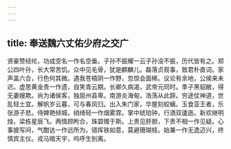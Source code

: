 ```yaml
---
---
---
```

title: 奉送魏六丈佑少府之交广
---




贤豪赞经纶，功成空名一作名空垂。子孙不振耀一云子孙没不振，历代皆有之。郑公四叶孙，长大常苦饥。众中见毛骨，犹是麒麟儿。磊落贞观事，致君朴直词。家声盖六合，行色何其微。遇我苍梧阴一作野，忽惊会面稀。议论有余地，公侯来未迟。虚思黄金贵一作遗，自笑青云期。长卿久病渴，武帝元同时。季子黑貂敝，得无妻嫂欺。尚为诸侯客，独屈州县卑。南游炎海甸，浩荡从此辞。穷途仗神道，世乱轻土宜。解帆岁云暮，可与春风归。出入朱门家，华屋刻蛟螭。玉食亚王者，乐张游子悲。侍婢艳倾城，绡绮轻一作烟雾霏。掌中琥珀钟，行酒双逶迤。新欢继明烛，梁栋星辰飞。两情顾盻合，珠碧赠于斯。上贵见肝胆，下贵不相一作见疑。心事披写间，气酣达一作远所为。错挥铁如意，莫避珊瑚枝。始兼一作无逸迈兴，终慎宾主仪。戎马暗天宇，呜呼生别离。
